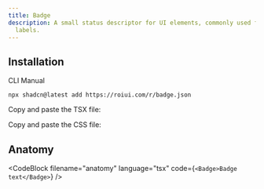 ```yaml
---
title: Badge
description: A small status descriptor for UI elements, commonly used for external links and
  labels.
---
```


<ComponentPreview name="badge-demo" />

## Installation

<InstallationTabs>

<InstallationTabsList>
  <InstallationTabsTrigger value="cli">CLI</InstallationTabsTrigger>
  <InstallationTabsTrigger value="manual">Manual</InstallationTabsTrigger>
</InstallationTabsList>

<InstallationTabsContent value="cli">

```package-install
npx shadcn@latest add https://roiui.com/r/badge.json
```

</InstallationTabsContent>

<InstallationTabsContent value="manual" data-manual="true">

Copy and paste the TSX file:

<ComponentSource src="registry/brook/ui/badge/badge.tsx" title="components/ui/badge.tsx" collapsible={true} />

Copy and paste the CSS file:

<ComponentSource
  src="registry/brook/ui/badge/badge.module.css"
  title="components/ui/badge.module.css"
  language="css"
  collapsible={true}
/>

</InstallationTabsContent>

</InstallationTabs>

## Anatomy

<CodeBlock filename="anatomy" language="tsx" code={`<Badge>Badge text</Badge>`} />
